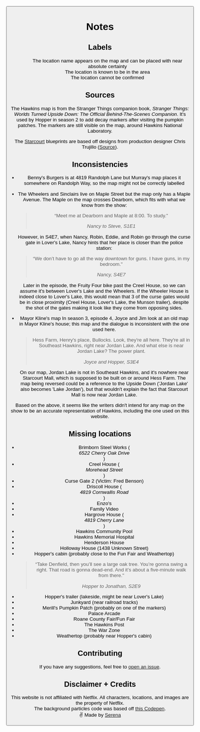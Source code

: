 

<title>Hawkins Map</title>

<main className={styles.notes}>

<Button href="/" label="← Back to map" size="sm" />

<h1 className="screenReaderText">Notes</h1>

## Labels

<dl>
  <dt>
    <LocationStatusChip status="confirmed" />
  </dt>
  <dd>
    The location name appears on the map and can be placed with near absolute
    certainty
  </dd>
  <dt>
    <LocationStatusChip status="approx" />
  </dt>
  <dd>The location is known to be in the area</dd>
  <dt>
    <LocationStatusChip status="maybe" />
  </dt>
  <dd>The location cannot be confirmed</dd>
</dl>

## Sources

The Hawkins map is from the Stranger Things companion book, _Stranger Things: Worlds Turned Upside Down: The Official Behind-The-Scenes Companion_. It's used by Hopper in season 2 to add decay markers after visiting the pumpkin patches. The markers are still visible on the map, around Hawkins National Laboratory.

The [Starcourt](/starcourt) blueprints are based off designs from production designer Chris Trujillo ([Source](https://deadline.com/2020/06/stranger-things-production-designer-chris-trujillo-netflix-the-art-of-craft-interview-1202950693/)).

## Inconsistencies

- Benny's Burgers is at 4819 Randolph Lane but Murray's map places it somewhere on Randolph Way, so the map might not be correctly labelled
- The Wheelers and Sinclairs live on Maple Street but the map only has a Maple Avenue. The Maple on the map crosses Dearborn, which fits with what we know from the show:

  > “Meet me at Dearborn and Maple at 8:00. To study."
  >
  > <cite>Nancy to Steve, S1E1</cite>

  However, in S4E7, when Nancy, Robin, Eddie, and Robin go through the curse gate in Lover's Lake, Nancy hints that her place is closer than the police station:

  > “We don’t have to go all the way downtown for guns. I have guns, in my bedroom."
  >
  > <cite>Nancy, S4E7</cite>

  Later in the episode, the Fruity Four bike past the Creel House, so we can assume it's between Lover's Lake and the Wheelers. If the Wheeler House is indeed close to Lover's Lake, this would mean that 3 of the curse gates would be in close proximity (Creel House, Lover's Lake, the Munson trailer), despite the shot of the gates making it look like they come from opposing sides.

- Mayor Kline's map
  In season 3, episode 4, Joyce and Jim look at an old map in Mayor Kline's house; this map and the dialogue is inconsistent with the one used here.

  > Hess Farm, Henry's place, Bullocks. Look, they're all here. They're all in Southeast Hawkins, right near Jordan Lake. And what else is near Jordan Lake? The power plant.
  >
  > <cite>Joyce and Hopper, S3E4</cite>

  On our map, Jordan Lake is not in Southeast Hawkins, and it's nowhere near Starcourt Mall, which is supposed to be built on or around Hess Farm. The map being reversed could be a reference to the Upside Down ('Jordan Lake' also becomes 'Lake Jordan'), but that wouldn't explain the fact that Starcourt Mall is now near Jordan Lake.

Based on the above, it seems like the writers didn't intend for any map on the show to be an accurate representation of Hawkins, including the one used on this website.

## Missing locations

- Brimborn Steel Works (<address>6522 Cherry Oak Drive</address>)
- Creel House (<address>Morehead Street</address>)
- Curse Gate 2 (Victim: Fred Benson)
- Driscoll House (<address>4819 Cornwallis Road</address>)
- Enzo's
- Family Video
- Hargrove House (<address>4819 Cherry Lane</address>)
- Hawkins Community Pool
- Hawkins Memorial Hospital
- Henderson House
- Holloway House (1438 Unknown Street)
- Hopper's cabin (probably close to the Fun Fair and Weathertop)
  > “Take Denfield, then you’ll see a large oak tree. You’re gonna swing a right. That road is gonna dead-end. And it’s about a five-minute walk from there."
  >
  > <cite>Hopper to Jonathan, S2E9</cite>
- Hopper's trailer (lakeside, might be near Lover's Lake)
- Junkyard (near railroad tracks)
- Merill's Pumpkin Patch (probably on one of the markers)
- Palace Arcade
- Roane County Fair/Fun Fair
- The Hawkins Post
- The War Zone
- Weathertop (probably near Hopper's cabin)

## Contributing

If you have any suggestions, feel free to [open an issue](https://github.com/serenastorm/hawkins-map/issues).

## Disclaimer + Credits

This website is not affiliated with Netflix. All characters, locations, and images are the property of Netflix.\
The background particles code was based off [this Codepen](https://codepen.io/soluml/pen/DvagNZ).\
&#9996; Made by <a href="https://www.antonettiserena.com" target="_blank" rel="noopener noreferrer">Serena</a>

</main>
